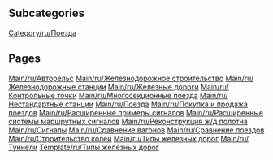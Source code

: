 
== Subcategories ==
[[Category/ru/Поезда]]

== Pages ==
[[Main/ru/Авторельс]]
[[Main/ru/Железнодорожное строительство]]
[[Main/ru/Железнодорожные станции]]
[[Main/ru/Железные дороги]]
[[Main/ru/Контрольные точки]]
[[Main/ru/Многосекционные поезда]]
[[Main/ru/Нестандартные станции]]
[[Main/ru/Поезда]]
[[Main/ru/Покупка и продажа поездов]]
[[Main/ru/Расширенные примеры сигналов]]
[[Main/ru/Расширенные системы маршрутных сигналов]]
[[Main/ru/Реконструкция ж/д полотна]]
[[Main/ru/Сигналы]]
[[Main/ru/Сравнение вагонов]]
[[Main/ru/Сравнение поездов]]
[[Main/ru/Строительство колеи]]
[[Main/ru/Типы железных дорог]]
[[Main/ru/Туннели]]
[[Template/ru/Типы железных дорог]]
